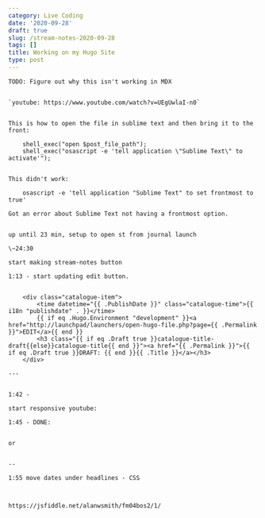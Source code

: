 ```yaml
---
category: Live Coding
date: '2020-09-28'
draft: true
slug: /stream-notes-2020-09-28
tags: []
title: Working on my Hugo Site
type: post
---
```



```
TODO: Figure out why this isn't working in MDX


`youtube: https://www.youtube.com/watch?v=UEgUwlaI-n0`


This is how to open the file in sublime text and then bring it to the front:

    shell_exec("open $post_file_path");
    shell_exec("osascript -e 'tell application \"Sublime Text\" to activate'");


This didn't work:

	osascript -e 'tell application "Sublime Text" to set frontmost to true'

Got an error about Sublime Text not having a frontmost option. 
    

up until 23 min, setup to open st from journal launch

\~24:30

start making stream-notes button

1:13 - start updating edit button. 


    <div class="catalogue-item">
        <time datetime="{{ .PublishDate }}" class="catalogue-time">{{ i18n "publishdate" . }}</time>
        {{ if eq .Hugo.Environment "development" }}<a href="http://launchpad/launchers/open-hugo-file.php?page={{ .Permalink }}">EDIT</a>{{ end }}
        <h3 class="{{ if eq .Draft true }}catalogue-title-draft{{else}}catalogue-title{{ end }}"><a href="{{ .Permalink }}">{{ if eq .Draft true }}DRAFT: {{ end }}{{ .Title }}</a></h3>
    </div>

---


1:42 - 

start responsive youtube:

1:45 - DONE: 


or


--

1:55 move dates under headlines - CSS



https://jsfiddle.net/alanwsmith/fm04bos2/1/
```
